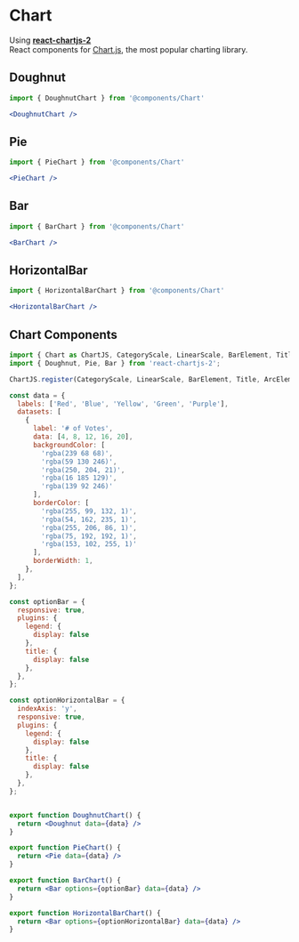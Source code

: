 
# Chart

Using [**react-chartjs-2**](https://react-chartjs-2.js.org/)\
React components for [Chart.js](https://www.chartjs.org/), the most popular charting library.

## Doughnut
```jsx filename="index.mdx"
import { DoughnutChart } from '@components/Chart'

<DoughnutChart />
```
<div className="sm:w-96 pt-4">
	<DoughnutChart />
</div>

## Pie
```jsx filename="index.mdx"
import { PieChart } from '@components/Chart'

<PieChart />
```
<div className="sm:w-96 pt-4">
	<PieChart />
</div>

## Bar
```jsx filename="index.mdx"
import { BarChart } from '@components/Chart'

<BarChart />
```
<div className="sm:w-[30rem] pt-4">
	<BarChart />
</div>

## HorizontalBar
```jsx filename="index.mdx"
import { HorizontalBarChart } from '@components/Chart'

<HorizontalBarChart />
```
<div className="sm:w-[30rem] pt-4">
	<HorizontalBarChart />
</div>

## Chart Components

```jsx filename="components/Chart.js"
import { Chart as ChartJS, CategoryScale, LinearScale, BarElement, Title, ArcElement, Tooltip, Legend } from 'chart.js';
import { Doughnut, Pie, Bar } from 'react-chartjs-2';

ChartJS.register(CategoryScale, LinearScale, BarElement, Title, ArcElement, Tooltip, Legend);

const data = {
  labels: ['Red', 'Blue', 'Yellow', 'Green', 'Purple'],
  datasets: [
    {
      label: '# of Votes',
      data: [4, 8, 12, 16, 20],
      backgroundColor: [
        'rgba(239 68 68)',
        'rgba(59 130 246)',
        'rgba(250, 204, 21)',
        'rgba(16 185 129)',
        'rgba(139 92 246)'
      ],
      borderColor: [
        'rgba(255, 99, 132, 1)',
        'rgba(54, 162, 235, 1)',
        'rgba(255, 206, 86, 1)',
        'rgba(75, 192, 192, 1)',
        'rgba(153, 102, 255, 1)'
      ],
      borderWidth: 1,
    },
  ],
};

const optionBar = {
  responsive: true,
  plugins: {
    legend: {
      display: false
    },
    title: {
      display: false
    },
  },
};

const optionHorizontalBar = {
  indexAxis: 'y',
  responsive: true,
  plugins: {
    legend: {
      display: false
    },
    title: {
      display: false
    },
  },
};


export function DoughnutChart() {
  return <Doughnut data={data} />
}

export function PieChart() {
  return <Pie data={data} />
}

export function BarChart() {
  return <Bar options={optionBar} data={data} />
}

export function HorizontalBarChart() {
  return <Bar options={optionHorizontalBar} data={data} />
}
```
